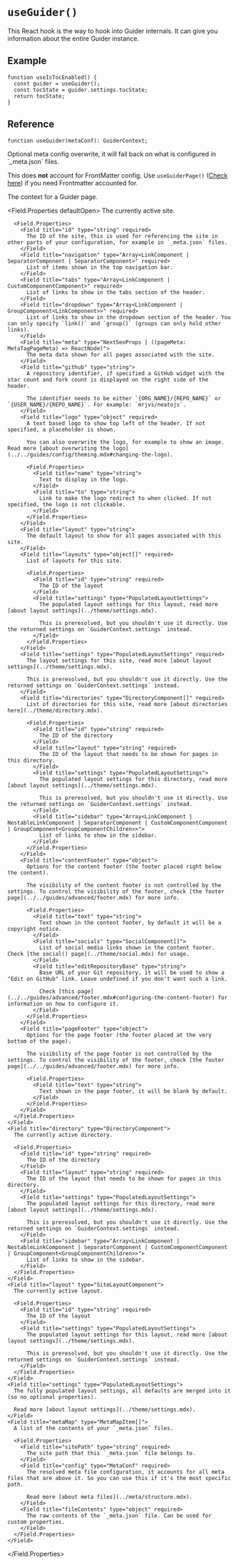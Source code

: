 # `useGuider()`

This React hook is the way to hook into Guider internals. It can give you information about the entire Guider instance.


## Example

```tsx
function useIsTocEnabled() {
  const guider = useGuider();
  const tocState = guider.settings.tocState;
  return tocState;
}
```


## Reference

```tsx
function useGuider(metaConf): GuiderContext;
```

<Field title="metaConf" type="MetaConf">
  Optional meta config overwrite, it will fall back on what is configured in `_meta.json` files.

  This does **not** account for FrontMatter config. Use `useGuiderPage()` ([Check here](../functions/use-guider-page.mdx)) if you need Frontmatter accounted for.
</Field>

<Field title="returnValue" type="GuiderContext">
  The context for a Guider page.

  <Field.Properties defaultOpen>
    <Field title="site" type="SiteComponent">
      The currently active site.

      <Field.Properties>
        <Field title="id" type="string" required>
          The ID of the site, this is used for referencing the site in other parts of your configuration, for example in `_meta.json` files.
        </Field>
        <Field title="navigation" type="Array<LinkComponent | SeparatorComponent | SeparatorComponent>" required>
          List of items shown in the top navigation bar.
        </Field>
        <Field title="tabs" type="Array<LinkComponent | CustomComponentComponent>" required>
          List of links to show in the tabs section of the header.
        </Field>
        <Field title="dropdown" type="Array<LinkComponent | GroupComponent<LinkComponent>>" required>
          List of links to show in the dropdown section of the header. You can only specify `link()` and `group()` (groups can only hold other links).
        </Field>
        <Field title="meta" type="NextSeoProps | ((pageMeta: MetaTagPageMeta) => ReactNode)">
          The meta data shown for all pages associated with the site.
        </Field>
        <Field title="github" type="string">
          A repository identifier, if specified a GitHub widget with the star count and fork count is displayed on the right side of the header.

          The identifier needs to be either `{ORG_NAME}/{REPO_NAME}` or `{USER_NAME}/{REPO_NAME}`. For example: `mrjvs/neatojs`.
        </Field>
        <Field title="logo" type="object" required>
          A text based logo to show top left of the header. If not specified, a placeholder is shown.

          You can also overwrite the logo, for example to show an image. Read more [about overwriting the logo](../../guides/config/theming.mdx#changing-the-logo).

          <Field.Properties>
            <Field title="name" type="string">
              Text to display in the logo.
            </Field>
            <Field title="to" type="string">
              Link to make the logo redirect to when clicked. If not specified, the logo is not clickable.
            </Field>
          </Field.Properties>
        </Field>
        <Field title="layout" type="string">
          The default layout to show for all pages associated with this site.
        </Field>
        <Field title="layouts" type="object[]" required>
          List of layouts for this site.

          <Field.Properties>
            <Field title="id" type="string" required>
              The ID of the layout
            </Field>
            <Field title="settings" type="PopulatedLayoutSettings">
              The populated layout settings for this layout, read more [about layout settings](../theme/settings.mdx).

              This is preresolved, but you shouldn't use it directly. Use the returned settings on `GuiderContext.settings` instead.
            </Field>
          </Field.Properties>
        </Field>
        <Field title="settings" type="PopulatedLayoutSettings" required>
          The layout settings for this site, read more [about layout settings](../theme/settings.mdx).

          This is preresolved, but you shouldn't use it directly. Use the returned settings on `GuiderContext.settings` instead.
        </Field>
        <Field title="directories" type="DirectoryComponent[]" required>
          List of directories for this site, read more [about directories here](../theme/directory.mdx).

          <Field.Properties>
            <Field title="id" type="string" required>
              The ID of the directory
            </Field>
            <Field title="layout" type="string" required>
              The ID of the layout that needs to be shown for pages in this directory.
            </Field>
            <Field title="settings" type="PopulatedLayoutSettings">
              The populated layout settings for this directory, read more [about layout settings](../theme/settings.mdx).

              This is preresolved, but you shouldn't use it directly. Use the returned settings on `GuiderContext.settings` instead.
            </Field>
            <Field title="sidebar" type="Array<LinkComponent | NestableLinkComponent | SeparatorComponent | CustomComponentComponent | GroupComponent<GroupComponentChildren>>">
              List of links to show in the sidebar.
            </Field>
          </Field.Properties>
        </Field>
        <Field title="contentFooter" type="object">
          Options for the content footer (the footer placed right below the content).

          The visibility of the content footer is not controlled by the settings. To control the visibility of the footer, check [the footer page](../../guides/advanced/footer.mdx) for more info.

          <Field.Properties>
            <Field title="text" type="string">
              Text shown in the content footer, by default it will be a copyright notice.
            </Field>
            <Field title="socials" type="SocialComponent[]">
              List of social media links shown in the content footer. Check [the social() page](../theme/social.mdx) for usage.
            </Field>
            <Field title="editRepositoryBase" type="string">
              Base URL of your Git repository, it will be used to show a "Edit on GitHub" link. Leave undefined if you don't want such a link.

              Check [this page](../../guides/advanced/footer.mdx#configuring-the-content-footer) for information on how to configure it.
            </Field>
          </Field.Properties>
        </Field>
        <Field title="pageFooter" type="object">
          Options for the page footer (the footer placed at the very bottom of the page).

          The visibility of the page footer is not controlled by the settings. To control the visibility of the footer, check [the footer page](../../guides/advanced/footer.mdx) for more info.

          <Field.Properties>
            <Field title="text" type="string">
              Text shown in the page footer, it will be blank by default.
            </Field>
          </Field.Properties>
        </Field>
      </Field.Properties>
    </Field>
    <Field title="directory" type="DirectoryComponent">
      The currently active directory.

      <Field.Properties>
        <Field title="id" type="string" required>
          The ID of the directory
        </Field>
        <Field title="layout" type="string" required>
          The ID of the layout that needs to be shown for pages in this directory.
        </Field>
        <Field title="settings" type="PopulatedLayoutSettings">
          The populated layout settings for this directory, read more [about layout settings](../theme/settings.mdx).

          This is preresolved, but you shouldn't use it directly. Use the returned settings on `GuiderContext.settings` instead.
        </Field>
        <Field title="sidebar" type="Array<LinkComponent | NestableLinkComponent | SeparatorComponent | CustomComponentComponent | GroupComponent<GroupComponentChildren>>">
          List of links to show in the sidebar.
        </Field>
      </Field.Properties>
    </Field>
    <Field title="layout" type="SiteLayoutComponent">
      The currently active layout.

      <Field.Properties>
        <Field title="id" type="string" required>
          The ID of the layout
        </Field>
        <Field title="settings" type="PopulatedLayoutSettings">
          The populated layout settings for this layout, read more [about layout settings](../theme/settings.mdx).

          This is preresolved, but you shouldn't use it directly. Use the returned settings on `GuiderContext.settings` instead.
        </Field>
      </Field.Properties>
    </Field>
    <Field title="settings" type="PopulatedLayoutSettings">
      The fully populated layout settings, all defaults are merged into it (so no optional properties).

      Read more [about layout settings](../theme/settings.mdx).
    </Field>
    <Field title="metaMap" type="MetaMapItem[]">
      A list of the contents of your `_meta.json` files.

      <Field.Properties>
        <Field title="sitePath" type="string" required>
          The site path that this `_meta.json` file belongs to.
        </Field>
        <Field title="config" type="MetaConf" required>
          The resolved meta file configuration, it accounts for all meta files that are above it. So you can use this if it's the most specific path.

          Read more [about meta files](../meta/structure.mdx).
        </Field>
        <Field title="fileContents" type="object" required>
          The raw contents of the `_meta.json` file. Can be used for custom properties.
        </Field>
      </Field.Properties>
    </Field>
  </Field.Properties>
</Field>
